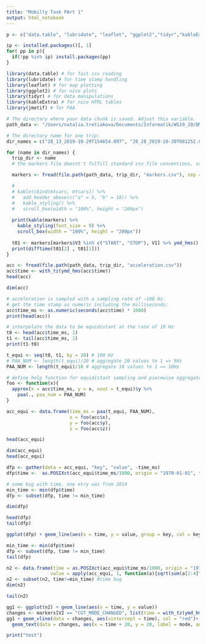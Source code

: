 ```yaml
---
title: "Mobilty Task PArt 1"
output: html_notebook
---
```


```r
p <- c("data.table", "lubridate", "leaflet", "ggplot2","tidyr","kableExtra", "jmotif", "bit64")

ip <- installed.packages()[, 1]
for( pp in p){
  if(!pp %in% ip) install.packages(pp)
}

library(data.table) # for fast csv reading
library(lubridate) # for time stamp handling
library(leaflet) # for map plotting
library(ggplot2) # for nice plots
library(tidyr) # for data manipulations
library(kableExtra) # for nice HTML tables
library(jmotif) # for PAA
```


```r
# The directory where your data chunk is saved. Adjust this variable.
path_data <- "/Users/natalia.tretiakova/Documents/Informatik/WS19_20/DM/Data_NT"

# The directory name for one trip:
dir_names = c("28_13_2019-10-29T154654.097", "28_28_2019-10-30T081252.009", "28_43_2019-10-31T063500.256")

```


```r
for (name in dir_names) {
  trip_dir <- name
  # the markers file doesnt't fulfill standard csv file conventions, so you need "fill = TRUE"

  markers <- fread(file.path(path_data, trip_dir, "markers.csv"), sep = ";", fill = TRUE)

  # 
  # kable(cbind(mtcars, mtcars)) %>%
  #   add_header_above(c("a" = 5, "b" = 18)) %>%
  #   kable_styling() %>%
  #   scroll_box(width = "100%", height = "200px")
  
  print(kable(markers) %>%
    kable_styling(font_size = 9) %>%
    scroll_box(width = "100%", height = "200px"))
  
  t01 <- markers[markers$V3 %in% c("START", "STOP"), V1] %>% ymd_hms() %>% with_tz()
  print(difftime(t01[2] , t01[1]))
}
```
```r
acc <- fread(file.path(path_data, trip_dir, "acceleration.csv"))
acc$time <- with_tz(ymd_hms(acc$time))
head(acc)

```


```r
dim(acc)
```
```r
# acceleration is sampled with a sampling rate of ~100 Hz. 
# get the time stamp as numeric including the milliseconds:
acc$time_ms <- as.numeric(seconds(acc$time) * 1000)
print(head(acc))

# interpolate the data to be equidistant at the rate of 10 Hz
t0 <- head(acc$time_ms, 1)
t1 <- tail(acc$time_ms, 1)
print(t1-t0)
```
```r
t_equi <- seq(t0, t1, by = 10) # 100 Hz
# PAA_NUM <- length(t_equi)/20 # aggregate 20 values to 1 => 5Hz
PAA_NUM <- length(t_equi)/10 # aggregate 10 values to 1 => 10Hz

# define help function for equidistant sampling and piecewise aggregate approximation
foo <- function(x){
  approx(x = acc$time_ms, y = x, xout = t_equi)$y %>% 
    paa(., paa_num = PAA_NUM)
}

acc_equi <- data.frame(time_ms = paa(t_equi, PAA_NUM),
                       x = foo(acc$x),
                       y = foo(acc$y),
                       z = foo(acc$z))

head(acc_equi)
```
```r
dim(acc_equi)
head(acc_equi)
```


```r
dfp <- gather(data = acc_equi, "key", "value", -time_ms)
dfp$time <-  as.POSIXct(acc_equi$time_ms/1000, origin = "1970-01-01", tz = "UTC")

# some bug with time, one etry was from 2014
min_time <- min(dfp$time)
dfp <- subset(dfp, time != min_time)

dim(dfp)

```

```r
head(dfp)
tail(dfp)
```
```r
ggplot(dfp) + geom_line(aes(x = time, y = value, group = key, col = key))
```
```r
min_time <- min(dfp$time)
dfp <- subset(dfp, time != min_time)
tail(dfp)
```

```r
n2 <- data.frame(time = as.POSIXct(acc_equi$time_ms/1000, origin = "1970-01-01", tz = "UTC"),
                value = apply(acc_equi, 1, function(a){sqrt(sum(a[2:4]^2))}))
n2 <- subset(n2, time!=min_time) #time bug
dim(n2)
```
```r
tail(n2)
```

```r
gg1 <- ggplot(n2) + geom_line(aes(x = time, y = value))
changes <- markers[V2 == "CGT_MODE_CHANGED", list(time = with_tz(ymd_hms(V3)), mode = V4)]
gg1 + geom_vline(data = changes, aes(xintercept = time), col = "red")+
  geom_text(data = changes, aes(x = time + 20, y = 20, label = mode, angle = 90), col = "red")
```
```r
print("test")
```

